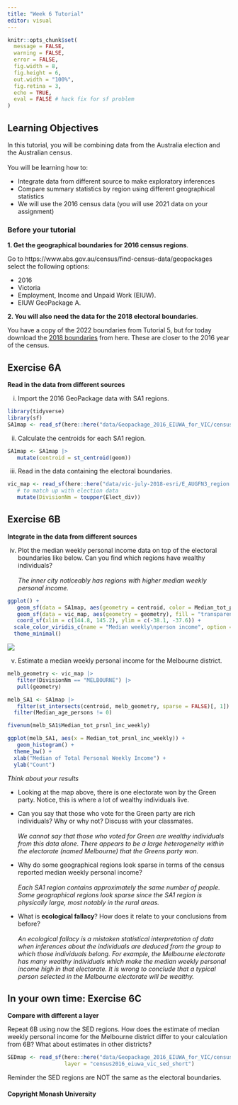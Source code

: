 ```yaml
---
title: "Week 6 Tutorial"
editor: visual
---
```


```r
knitr::opts_chunk$set(
  message = FALSE,
  warning = FALSE, 
  error = FALSE,
  fig.width = 8,
  fig.height = 6,
  out.width = "100%",
  fig.retina = 3,
  echo = TRUE,
  eval = FALSE # hack fix for sf problem
)
```

## Learning Objectives

In this tutorial, you will be combining data from the Australia election and the Australian census.\
\
You will be learning how to:

-   Integrate data from different source to make exploratory inferences
-   Compare summary statistics by region using different geographical statistics
-   We will use the 2016 census data (you will use 2021 data on your assignment)

### Before your tutorial

**1. Get the geographical boundaries for 2016 census regions**.

Go to https://www.abs.gov.au/census/find-census-data/geopackages select the following options:

-   2016\
-   Victoria\
-   Employment, Income and Unpaid Work (EIUW).\
-   EIUW GeoPackage A.

**2. You will also need the data for the 2018 electoral boundaries**.

You have a copy of the 2022 boundaries from Tutorial 5, but for today download the [2018 boundaries](https://www.aec.gov.au/electorates/gis/gis_datadownload.htm) from here. These are closer to the 2016 year of the census.

## Exercise 6A

**Read in the data from different sources**

i.  Import the 2016 GeoPackage data with SA1 regions.

```r
library(tidyverse)
library(sf)
SA1map <- read_sf(here::here("data/Geopackage_2016_EIUWA_for_VIC/census2016_eiuwa_vic_short.gpkg"), layer = "census2016_eiuwa_vic_sa1_short")
```

ii. Calculate the centroids for each SA1 region.

```r
SA1map <- SA1map |>
   mutate(centroid = st_centroid(geom))
```

iii. Read in the data containing the electoral boundaries.

```r
vic_map <- read_sf(here::here("data/vic-july-2018-esri/E_AUGFN3_region.shp")) |> 
   # to match up with election data
   mutate(DivisionNm = toupper(Elect_div))
```

## Exercise 6B

**Integrate in the data from different sources**

iv. Plot the median weekly personal income data on top of the electoral boundaries like below. Can you find which regions have wealthy individuals?\
    \
    *The inner city noticeably has regions with higher median weekly personal income.*

```r
ggplot() +
   geom_sf(data = SA1map, aes(geometry = centroid, color = Median_tot_prsnl_inc_weekly), shape = 3) + 
   geom_sf(data = vic_map, aes(geometry = geometry), fill = "transparent", size = 1.3, color = "gray") +
   coord_sf(xlim = c(144.8, 145.2), ylim = c(-38.1, -37.6)) +
  scale_color_viridis_c(name = "Median weekly\nperson income", option = "magma") +
  theme_minimal()
```

![](../images/lecture-06/tute-06-fig.jpeg){fig-align="center"}

v.  Estimate a median weekly personal income for the Melbourne district.

```r
melb_geometry <- vic_map |>
   filter(DivisionNm == "MELBOURNE") |>
   pull(geometry)

melb_SA1 <- SA1map |>
   filter(st_intersects(centroid, melb_geometry, sparse = FALSE)[, 1]) |>
  filter(Median_age_persons != 0)

fivenum(melb_SA1$Median_tot_prsnl_inc_weekly)

ggplot(melb_SA1, aes(x = Median_tot_prsnl_inc_weekly)) +
   geom_histogram() + 
  theme_bw() + 
  xlab("Median of Total Personal Weekly Income") + 
  ylab("Count")
```

*Think about your results*

-   Looking at the map above, there is one electorate won by the Green party. Notice, this is where a lot of wealthy individuals live.

-   Can you say that those who vote for the Green party are rich individuals? Why or why not? Discuss with your classmates.\
    \
    *We cannot say that those who voted for Green are wealthy individuals from this data alone. There appears to be a large heterogeneity within the electorate (named Melbourne) that the Greens party won.*

-   Why do some geographical regions look sparse in terms of the census reported median weekly personal income?\
    \
    *Each SA1 region contains approximately the same number of people. Some geographical regions look sparse since the SA1 region is physically large, most notably in the rural areas.*

-   What is **ecological fallacy**? How does it relate to your conclusions from before?\
    \
    *An ecological fallacy is a mistaken statistical interpretation of data when inferences about the individuals are deduced from the group to which those individuals belong. For example, the Melbourne electorate has many wealthy individuals which make the median weekly personal income high in that electorate. It is wrong to conclude that a typical person selected in the Melbourne electorate will be wealthy.*

## In your own time: Exercise 6C

**Compare with different a layer**

Repeat 6B using now the SED regions. How does the estimate of median weekly personal income for the Melbourne district differ to your calculation from 6B? What about estimates in other districts?

```r
SEDmap <- read_sf(here::here("data/Geopackage_2016_EIUWA_for_VIC/census2016_eiuwa_vic_short.gpkg"), 
                  layer = "census2016_eiuwa_vic_sed_short")
```

Reminder the SED regions are NOT the same as the electoral boundaries.

#### Copyright Monash University
